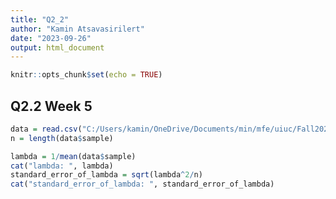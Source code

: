 ```yaml
---
title: "Q2_2"
author: "Kamin Atsavasirilert"
date: "2023-09-26"
output: html_document
---
```


```r
knitr::opts_chunk$set(echo = TRUE)
```

## Q2.2 Week 5

```r
data = read.csv("C:/Users/kamin/OneDrive/Documents/min/mfe/uiuc/Fall2023/Stats_for_Fin/Week5/exp-1.csv")
n = length(data$sample)

lambda = 1/mean(data$sample)
cat("lambda: ", lambda)
standard_error_of_lambda = sqrt(lambda^2/n)
cat("standard_error_of_lambda: ", standard_error_of_lambda)
```